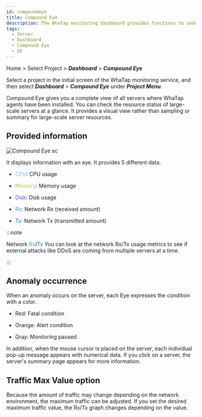 ```yaml
---
id: compoundeye
title: Compound Eye
description: The WhaTap monitoring dashboard provides functions to understand the overall status of a project at a glance.
tags:
  - Server
  - Dashboard
  - Compound Eye
  - UI
---
```


Home > Select Project > **_Dashboard_** > **_Compound Eye_**

Select a project in the initial screen of the WhaTap monitoring service, and then select **_Dashboard_** > **_Compound Eye_** under **_Project Menu_**.

<ImgLang img='compoundeye-chart.png' desc='Dashboard Compound Eye'/>

Compound Eye gives you a complete view of all servers where WhaTap agents have been installed. You can check the resource status of large-scale servers at a glance. It provides a visual view rather than sampling or summary for large-scale server resources.

## Provided information

![Compound Eye sc](/img/compound-eye.png)

It displays information with an eye. It provides 5 different data.

-   <font color='73C2FC'>CPU</font>: CPU usage

-   <font color='C0CA33'>Memory</font>: Memory usage

-   <font color='7632FF'>Disk</font>: Disk usage

-   <font color='00BEB8'>Rx</font>: Network Rx (received amount)

-   <font color='0076AC'>Tx</font>: Network Tx (transmitted amount)

:::note

Network <font color='00BEB8'>Rx</font>/<font color='0076AC'>Tx</font> You can look at the network Rx/Tx usage metrics to see if external attacks like DDoS are coming from multiple servers at a time.

:::

## Anomaly occurrence

<ImgLang img='compoundeye-chart-ab.png' desc='Resource map'/>

When an anomaly occurs on the server, each Eye expresses the condition with a color.

-   <span class='ov10'>Red</span>: Fatal condition

-   <span class='wer'>Orange</span>: Alert condition

-   <span class='mstop'>Gray</span>: Monitoring paused

In addition, when the mouse cursor is placed on the server, each individual pop-up message appears with numerical data. If you click on a server, the server's summary page appears for more information.

## Traffic Max Value option

Because the amount of traffic may change depending on the network environment, the maximum traffic can be adjusted. If you set the desired maximum traffic value, the Rx/Tx graph changes depending on the value.

<ImgLang img='compoundeye-chart-max-value.png' desc='Max value of chart'/>
